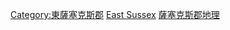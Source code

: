 {{Commons category|Geography of East Sussex}}

[[Category:東薩塞克斯郡|Category:東薩塞克斯郡]]
[[Category:英格蘭各郡地理|East Sussex]]
[[Category:薩塞克斯郡地理|]]